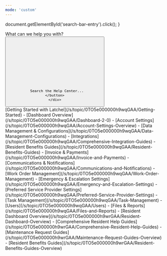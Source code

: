 ```yaml
---
mode: 'custom'
---
```


  document.getElementById('search-bar-entry').click();
}

<div className="relative w-full flex items-center justify-center" style={{ height: '20rem', overflow: 'hidden'}}>
  <div className="absolute inset-0 bg-primary dark:bg-primary-light" style={{opacity: 0.05 }}></div>
  <div style={{ position: 'absolute', textAlign: 'center', padding: '0 1rem' }}>
    <div
      className="text-gray-900 dark:text-gray-200"
      style={{
       fontWeight: '600',
       fontSize: '28px',
       margin: '0',
      }}
    >
      What can we help you with?
    </div>
    <div className="flex items-center justify-center">
    <button
      type="button"
      className="hidden w-full lg:flex items-center text-sm leading-6 rounded-lg py-1.5 pl-2.5 pr-3 shadow-sm text-gray-400 dark:text-white/50 bg-background-light dark:bg-background-dark dark:brightness-[1.1] dark:ring-1 dark:hover:brightness-[1.25] ring-1 ring-gray-400/20 hover:ring-gray-600/25 dark:ring-gray-600/30 dark:hover:ring-gray-500/30 focus:outline-primary"
      id="home-search-entry"
      style={{
        marginTop: '2rem',
        maxWidth: '28rem',
      }}
      onClick={openSearch}
    >
      <svg
        className="h-4 w-4 ml-1.5 mr-3 flex-none bg-gray-500 hover:bg-gray-600 dark:bg-white/50 dark:hover:bg-white/70"
        style={{
         maskImage:
           'url("https://mintlify.b-cdn.net/v6.5.1/solid/magnifying-glass.svg")',
         maskRepeat: 'no-repeat',
         maskPosition: 'center center',
        }}
      />

      Search the Help Center...
    </button>
    </div>
  </div>
</div>

<div
  style={{marginTop: '2rem', marginBottom: '8rem', maxWidth: '70rem', marginLeft: 'auto',
   marginRight: 'auto', paddingLeft: '1.25rem',
   paddingRight: '1.25rem' }}
>

<Card title="Property Manager Help Categories" icon="house-building" iconType="duotone" href="/s/topic/0TO5e000000h9wqGAA/property-manager-guides">
   [Getting Started with Latchel](/s/topic/0TO5e000000h9wqGAA/Getting-Started)
  - [Dashboard Overview](/s/topic/0TO5e000000h9wqGAA/Dashboard-2-0)
  - [Account Settings](/s/topic/0TO5e000000h9wqGAA/Account-Settings-Overview)
  - [Data Management & Configurations](/s/topic/0TO5e000000h9wqGAA/Data-Management-Configurations)
  - [Integrations](/s/topic/0TO5e000000h9wqGAA/Comprehensive-Integration-Guides)
  - [Resident Benefits Guides](/s/topic/0TO5e000000h9wqGAA/Resident-Benefits-Guides)
  - [Invoice & Payments](/s/topic/0TO5e000000h9wqGAA/Invoice-and-Payments)
  - [Communications & Notifications](/s/topic/0TO5e000000h9wqGAA/Communications-and-Notifications)
  - [Work Order Management](/s/topic/0TO5e000000h9wqGAA/Work-Order-Management)
  - [Emergency & Escalation Settings](/s/topic/0TO5e000000h9wqGAA/Emergency-and-Escalation-Settings)
  - [Preferred Service Provider Settings](/s/topic/0TO5e000000h9wqGAA/Preferred-Service-Provider-Settings)
  - [Task Management](/s/topic/0TO5e000000h9wqGAA/Task-Management)
  - [Users](/s/topic/0TO5e000000h9wqGAA/Users)
  - [Files & Reports](/s/topic/0TO5e000000h9wqGAA/Files-and-Reports)
</Card>

<Card title="Resident Help Categories" icon="hand-holding-heart" iconType="duotone" href="/s/topic/0TO5e000000h9wrGAA/resident-help-guides">
  - [Resident Dashboard Overview](/s/topic/0TO5e000000h9wrGAA/Resident-Dashboard-Overview)
  - [Comprehensive Resident Help Guides](/s/topic/0TO5e000000h9wrGAA/Comprehensive-Resident-Help-Guides)
  - [Maintenance Request Guides](/s/topic/0TO5e000000h9wrGAA/Maintenance-Request-Guides-Overview)
  - [Resident Benefits Guides](/s/topic/0TO5e000000h9wrGAA/Resident-Benefits-Guides-Overview)
</Card>

<Card title="Service Provider Articles" icon="screwdriver-wrench" iconType="duotone" href="/s/topic/0TO5e000000h9wpGAA/service-provider-help-guides">

</Card>